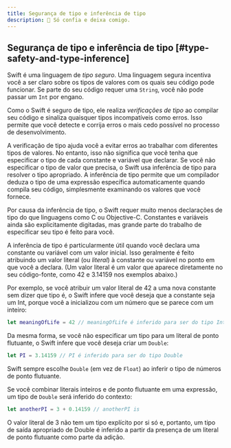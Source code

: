 ```yaml
---
title: Segurança de tipo e inferência de tipo
description: 🫡 Só confia e deixa comigo.
---
```


## Segurança de tipo e inferência de tipo [#type-safety-and-type-inference]

Swift é uma linguagem de _tipo seguro_. Uma linguagem segura incentiva você a ser claro sobre os tipos de valores com os quais seu código pode funcionar. Se parte do seu código requer uma `String`, você não pode passar um `Int` por engano.

Como o Swift é seguro de tipo, ele realiza _verificações de tipo_ ao compilar seu código e sinaliza quaisquer tipos incompatíveis como erros. Isso permite que você detecte e corrija erros o mais cedo possível no processo de desenvolvimento.

A verificação de tipo ajuda você a evitar erros ao trabalhar com diferentes tipos de valores. No entanto, isso não significa que você tenha que especificar o tipo de cada constante e variável que declarar. Se você não especificar o tipo de valor que precisa, o Swift usa inferência de tipo para resolver o tipo apropriado. A inferência de tipo permite que um compilador deduza o tipo de uma expressão específica automaticamente quando compila seu código, simplesmente examinando os valores que você fornece.

Por causa da inferência de tipo, o Swift requer muito menos declarações de tipo do que linguagens como C ou Objective-C. Constantes e variáveis ainda são explicitamente digitadas, mas grande parte do trabalho de especificar seu tipo é feito para você.

A inferência de tipo é particularmente útil quando você declara uma constante ou variável com um valor inicial. Isso geralmente é feito atribuindo um valor literal (ou _literal_) à constante ou variável no ponto em que você a declara. (Um valor literal é um valor que aparece diretamente no seu código-fonte, como 42 e 3.14159 nos exemplos abaixo.)

Por exemplo, se você atribuir um valor literal de 42 a uma nova constante sem dizer que tipo é, o Swift infere que você deseja que a constante seja um Int, porque você a inicializou com um número que se parece com um inteiro:

```swift
let meaningOfLife = 42 // meaningOfLife é inferido para ser do tipo Int
```

Da mesma forma, se você não especificar um tipo para um literal de ponto flutuante, o Swift infere que você deseja criar um `Double`:

```swift
let PI = 3.14159 // PI é inferido para ser do tipo Double
```

Swift sempre escolhe `Double` (em vez de `Float`) ao inferir o tipo de números de ponto flutuante.

Se você combinar literais inteiros e de ponto flutuante em uma expressão, um tipo de `Double` será inferido do contexto:

```swift
let anotherPI = 3 + 0.14159 // anotherPI is
```

O valor literal de 3 não tem um tipo explícito por si só e, portanto, um tipo de saída apropriado de Double é inferido a partir da presença de um literal de ponto flutuante como parte da adição.
